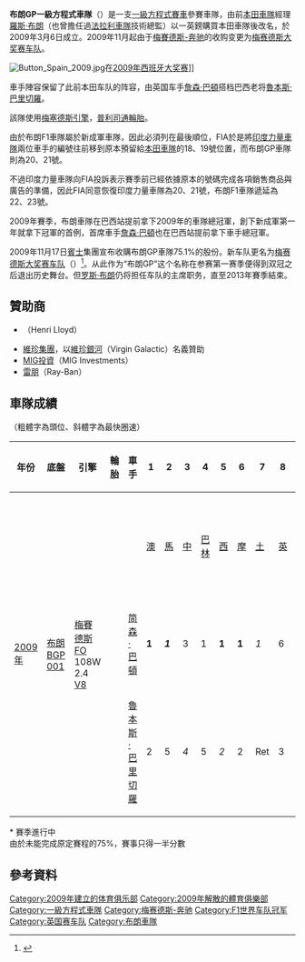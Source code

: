 {{noteTA
|G1=F1
|1=zh-tw:賓士;zh-hk:平治;zh-cn:奔驰;
|2=zh-tw:詹森;zh-hk:詹森;zh-cn:简森;
}}
{{F1 team |
  Constructor_name    = {{flagicon|United Kingdom}} 布朗F1車隊 |
  Short_name    = 布朗車隊 |
  Long_name     = 布朗GP車隊 |
  previous_name = [[本田车队|本田车队]] |
  next_name     = [[梅赛德斯车队|梅赛德斯车队]] |
  Logo          = [[File:Brawngplogo.png|225px]] |
  Base          = [[英國|英國]] [[北安普敦郡|北安普敦郡]][[布莱克利|布莱克利]] |
  Principal     = {{flagicon|United Kingdom}} [[羅斯·布朗|羅斯·布朗]]<br />{{flagicon|UK}} Nick Fry<ref>{{cite news|url=http://www.autosport.com/news/report.php/id/73656|title=Brawn: No choice but to buy Honda|publisher=autosport.com|date=2009-03-10|accessdate=2009-03-25|archive-date=2017-07-01|archive-url=https://web.archive.org/web/20170701174749/http://www.autosport.com/news/report.php/id/73656|dead-url=no}}</ref> <br />{{flagicon|UK}} [[Caroline_McGrory|Caroline McGrory]]<ref>{{cite news|title=Honda officially becomes Brawn GP|url=http://www.autosport.com/news/report.php/id/73749|publisher=autosport.com|date=2009-03-17|accessdate=2009-03-25|archive-date=2017-07-01|archive-url=https://web.archive.org/web/20170701181632/http://www.autosport.com/news/report.php/id/73749|dead-url=no}}</ref> |
  Director      = {{flagicon|Germany}} [[Jörg_Zander|Jörg Zander]] |
  Drivers       = {{flagicon|UK}} [[詹森·巴頓|詹森·巴頓]]<br />{{flagicon|BRA}} [[魯本斯·巴里切羅|魯本斯·巴里切羅]] |
  Test_drivers  = {{flagicon|Austria}} [[亞歷山大·伍爾茨|亞歷山大·伍爾茨]]<ref>{{cite web |url=http://formula-one.speedtv.com/article/f1-wurz-stays-on-at-brawn-gp/ |title=存档副本 |accessdate=2013-01-04 |deadurl=yes |archiveurl=https://web.archive.org/web/20090723005110/http://formula-one.speedtv.com/article/f1-wurz-stays-on-at-brawn-gp/ |archivedate=2009-07-23 }} | F1: Wurz Stays On At Brawn GP SPEEDtv.com 2009-03-11</ref> |
  Chassis       = 待定 |
  Engine        = [[梅赛德斯AMG高性能动力总成|-{梅塞德斯}-]]FO 108W |
  Tyres         = [[普利司通|普利司通]]（石桥） |
  Debut         = [[2009年澳大利亞大獎賽|2009年澳大利亞大獎賽]] |
  Final         = [[2009年阿布扎比大奖赛|2009年阿布扎比大奖赛]]| 
  Races         = 17 |
  Cons_champ    = 1 |
  Drivers_champ = 1 |
  Wins          = 8 |
  Poles         = 5 |
  Fastest_laps  = 4 |   
  Last_season   = 2009 |
  Last_position  = 第1（172分） |
}}
'''布朗GP一級方程式車隊'''（{{lang-en|'''Brawn GP Formula One Team'''}}）是一支[[一級方程式賽車|一級方程式賽車]]參賽車隊，由前[[本田車隊|本田車隊]]經理[[羅斯·布朗|羅斯·布朗]]（也曾擔任過[[法拉利車隊|法拉利車隊]]技術總監）以一英鎊購買本田車隊後改名，於2009年3月6日成立。2009年11月起由于[[梅賽德斯-賓士|梅賽德斯-奔驰]]的收购变更为[[梅赛德斯大奖赛车队|梅赛德斯大奖赛车队]]。

[[File:Button_Spain_2009.jpg|thumb]]在[[2009年西班牙大奖赛|2009年西班牙大奖赛]]]]

車手陣容保留了此前本田车队的阵容，由英国车手[[詹森·巴頓|詹森·巴頓]]搭档巴西老将[[魯本斯·巴里切羅|魯本斯·巴里切羅]]。

該隊使用[[梅塞德斯|梅塞德斯]][[引擎|引擎]]，[[普利司通|普利司通]][[輪胎|輪胎]]。

由於布朗F1車隊屬於新成軍車隊，因此必須列在最後順位，FIA於是將[[印度力量車隊|印度力量車隊]]兩位車手的編號往前移到原本預留給[[本田車隊|本田車隊]]的18、19號位置，而布朗GP車隊則為20、21號。 

不過印度力量車隊向FIA投訴表示賽季前已經依據原本的號碼完成各項銷售商品與廣告的準備，因此FIA同意恢復印度力量車隊為20、21號，布朗F1車隊遞延為22、23號。

2009年賽季，布朗車隊在巴西站提前拿下2009年的車隊總冠軍，創下新成軍第一年就拿下冠軍的首例，首席車手[[詹森·巴頓|詹森·巴頓]]也在巴西站提前拿下車手總冠軍。

2009年11月17日[[賓士|賓士]]集團宣布收購布朗GP車隊75.1%的股份。新车队更名为[[梅赛德斯大奖赛车队|梅赛德斯大奖赛车队]]（{{lang-en|Mercedes GP Petronas F1 Team}}）<ref>{{cite news|url=http://www.ausmotive.com/2009/11/16/brawn-set-to-go-around-the-benz.html|title=Brawn set to go around the Benz|publisher=AUSmotive.com|date=16 November 2009|accessdate=2020-08-27|archive-date=2021-02-27|archive-url=https://web.archive.org/web/20210227091731/http://www.ausmotive.com/2009/11/16/brawn-set-to-go-around-the-benz.html|dead-url=no}}</ref>。从此作为“布朗GP”这个名称在参赛第一赛季便得到双冠之后退出历史舞台。但[[罗斯·布朗|罗斯·布朗]]仍将担任车队的主席职务，直至2013年賽季結束。

== 贊助商 ==
* {{link-en|亨利·洛伊德|Henri Lloyd}}（Henri Lloyd）
* [[維珍集團|維珍集團]]，以[[維珍銀河|維珍銀河]]（Virgin Galactic）名義贊助
* [[MIG投資|MIG投資]]（MIG Investments）
* [[雷朋|雷朋]]（Ray-Ban）

== 車隊成績 ==
（粗體字為頭位、斜體字為最快圈速）
{| class="wikitable" border="1" style="text-align:center; font-size:95%;"
|-
! 年份
! 底盤
! 引擎
! 輪胎
! 車手
! 1
! 2
! 3
! 4
! 5
! 6
! 7
! 8
! 9
! 10
! 11
! 12
! 13
! 14
! 15
! 16
! 17
! 分數
! 名次
|-
!rowspan="3"| [[2009年世界一級方程式錦標賽|2009年]]
|rowspan="3"| [[布朗BGP_001|布朗BGP 001]]
|rowspan="3"| [[梅赛德斯AMG高性能动力总成|梅賽德斯]]FO 108W 2.4 [[V8發動機|V8]]
|rowspan="3"| {{Bridgestone}}
|
| [[2009年澳大利亞大獎賽|澳]]
| [[2009年馬來西亞大獎賽|馬]]{{smallsup|‡}}
| [[2009年中國大獎賽|中]]
| [[2009年巴林大獎賽|巴林]]
| [[2009年西班牙大獎賽|西]]
| [[2009年摩納哥大獎賽|摩]]
| [[2009年土耳其大獎賽|土]]
| [[2009年英國大獎賽|英]]
| [[2009年德國大獎賽|德]]
| [[2009年匈牙利大獎賽|匈]]
| [[2009年歐洲大獎賽|歐]]
| [[2009年比利時大獎賽|比]]
| [[2009年意大利大獎賽|-{zh-cn:意;zh-tw:義;zh-hk:意}-]]
| [[2009年新加坡大獎賽|新]]
| [[2009年日本大獎賽|日]]
| [[2009年巴西大獎賽|巴西]]
| [[2009年阿布扎比大獎賽|阿]]
|rowspan="3" bgcolor="#FFFFBF"| '''172'''
|rowspan="3" bgcolor="#FFFFBF"| '''第1'''
|-
|align="left"| {{flagicon|UK}} [[简森·巴頓|简森·巴頓]]
|bgcolor="#FFFFBF"| '''1'''
|bgcolor="#FFFFBF"| '''''1'''''
|bgcolor="#FFDF9F"| 3
|bgcolor="#FFFFBF"| 1
|bgcolor="#FFFFBF"| '''1'''
|bgcolor="#FFFFBF"| '''1'''
|bgcolor="#FFFFBF"| ''1''
|bgcolor="#DFFFDF"| 6
|bgcolor="#DFFFDF"| 5
|bgcolor="#DFFFDF"| 7
|bgcolor="#DFFFDF"| 7
|bgcolor="#EFCFFF"| Ret
|bgcolor="#DFDFDF"| 2
|bgcolor="#DFFFDF"| 5
|bgcolor="#DFFFDF"| 8
|bgcolor="#DFFFDF"| 5
|bgcolor="#FFDF9F"| 3
|-
|align="left"| {{flagicon|BRA}} [[魯本斯·巴里切羅|魯本斯·巴里切羅]]
|bgcolor="#DFDFDF"| 2
|bgcolor="#DFFFDF"| 5
|bgcolor="#DFFFDF"| ''4''
|bgcolor="#DFFFDF"| 5
|bgcolor="#DFDFDF"| ''2''
|bgcolor="#DFDFDF"| 2
|bgcolor="#EFCFFF"| Ret
|bgcolor="#FFDF9F"| 3
|bgcolor="#DFFFDF"| 6
|bgcolor="#cfcfff"| 10
|bgcolor="#FFFFBF"| 1
|bgcolor="#DFFFDF"| 7
|bgcolor="#FFFFBF"| 1
|bgcolor="#DFFFDF"| 6
|bgcolor="#DFFFDF"| 7
|bgcolor="#DFFFDF"| 8
|bgcolor="#DFFFDF"| 4
|}
<nowiki>*</nowiki> 賽季進行中<br />
{{sup|‡}}由於未能完成原定賽程的75%，賽事只得一半分數

== 參考資料 ==
{{reflist}}


{{start box}}
{{succession box|[[法拉利车队|法拉利车队]]|[[红牛车队|红牛车队]]|[[世界一级方程式锦标赛车队冠军列表|世界一级方程式锦标赛车队冠军]]|2009年}}
{{end box}}
{{F1车队世界冠军|state=collapsed}}
{{布朗GP车队}}
{{一級方程式賽車製造商}}
{{劳伦斯世界体育奖年度团体}}

{{DEFAULTSORT:Brawn GP}}
[[Category:2009年建立的体育俱乐部|Category:2009年建立的体育俱乐部]]
[[Category:2009年解散的體育俱樂部|Category:2009年解散的體育俱樂部]]
[[Category:一級方程式車隊|Category:一級方程式車隊]]
[[Category:梅赛德斯-奔驰|Category:梅赛德斯-奔驰]]
[[Category:F1世界车队冠军|Category:F1世界车队冠军]]
[[Category:英国赛车队|Category:英国赛车队]]
[[Category:布朗車隊|Category:布朗車隊]]